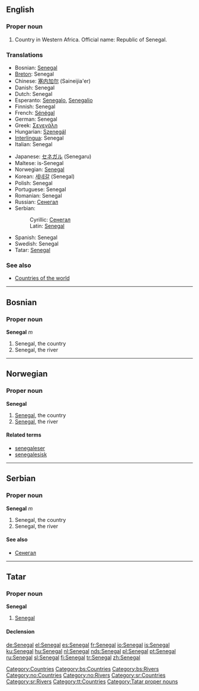 ==English==

===Proper noun===
{{en-proper noun}}

# Country in Western Africa. Official name: Republic of Senegal.

===Translations===
{{rfc-level|Translations at L3+ (AutoFormat would have corrected level of Translations)}}
{{top}}
*Bosnian: [[Senegal#Bosnian|Senegal]] {{m}}
*[[Breton]]: Senegal
*Chinese: [[塞内加尔]] (Saineijia'er)
*Danish: Senegal
*Dutch: Senegal
*Esperanto: [[Senegalo]], [[Senegalio]]
*Finnish: Senegal
*French: [[Sénégal]]
*German: Senegal
*Greek: [[Σενεγάλη]] {{f}}
*Hungarian: [[Szenegál]]
*[[Interlingua]]: Senegal
*Italian: Senegal
{{mid}}
*Japanese: [[セネガル]] (Senegaru)
*Maltese: is-Senegal
*Norwegian: [[#Norwegian|Senegal]]
*Korean: [[세네갈]] (Senegal)
*Polish: Senegal
*Portuguese: Senegal
*Romanian: Senegal {{n}}
*Russian: [[Сенегал]]
*Serbian:
*:Cyrillic: [[Сенегал#Serbian|Сенегал]] {{m}}
*:Latin: [[Senegal#Serbian|Senegal]] {{m}}
*Spanish: Senegal
*Swedish: Senegal
*Tatar: [[Senegal#Tatar|Senegal]]
{{bottom}}

===See also===
* [[Countries of the world]]

[[Category:Countries]]

----

==Bosnian==

===Proper noun===
'''Senegal''' ''m''

# Senegal, the country
# Senegal, the river

[[Category:bs:Countries]]
[[Category:bs:Rivers]]

----

==Norwegian==

===Proper noun===
'''Senegal'''

# [[#English|Senegal]], the country
# [[#English|Senegal]], the river

====Related terms====
*[[senegaleser]]
*[[senegalesisk]]

[[Category:no:Countries]]
[[Category:no:Rivers]]

----

==Serbian==

===Proper noun===
'''Senegal''' ''m''

# Senegal, the country
# Senegal, the river

====See also====
*[[Сенегал#Serbian|Сенегал]]

[[Category:sr:Countries]]
[[Category:sr:Rivers]]

----

==Tatar==

===Proper noun===
'''Senegal'''

# [[Senegal#English|Senegal]]

====Declension====
{{tt-latin-noun|nıñ|ga|nı|da|dan}}

[[Category:tt:Countries]]
[[Category:Tatar proper nouns]]

[[de:Senegal]]
[[el:Senegal]]
[[es:Senegal]]
[[fr:Senegal]]
[[io:Senegal]]
[[is:Senegal]]
[[ku:Senegal]]
[[hu:Senegal]]
[[nl:Senegal]]
[[nds:Senegal]]
[[pl:Senegal]]
[[pt:Senegal]]
[[ru:Senegal]]
[[sl:Senegal]]
[[fi:Senegal]]
[[tr:Senegal]]
[[zh:Senegal]]